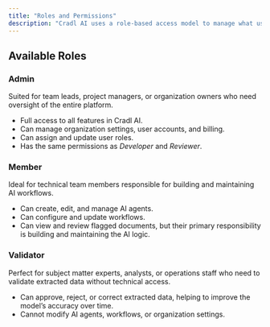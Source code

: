 ```yaml
---
title: "Roles and Permissions"
description: "Cradl AI uses a role-based access model to manage what users can see and do in the platform. Each user is assigned a role that determines their level of access to features and workflows."
---
```


## Available Roles

### **Admin**

Suited for team leads, project managers, or organization owners who need oversight of the entire platform.

- Full access to all features in Cradl AI.
- Can manage organization settings, user accounts, and billing.
- Can assign and update user roles.
- Has the same permissions as _Developer_ and _Reviewer_.

### **Member**

Ideal for technical team members responsible for building and maintaining AI workflows.

- Can create, edit, and manage AI agents.
- Can configure and update workflows.
- Can view and review flagged documents, but their primary responsibility is building and maintaining the AI logic.

### **Validator**

Perfect for subject matter experts, analysts, or operations staff who need to validate extracted data without technical access.

- Can approve, reject, or correct extracted data, helping to improve the model’s accuracy over time.
- Cannot modify AI agents, workflows, or organization settings.

## 
